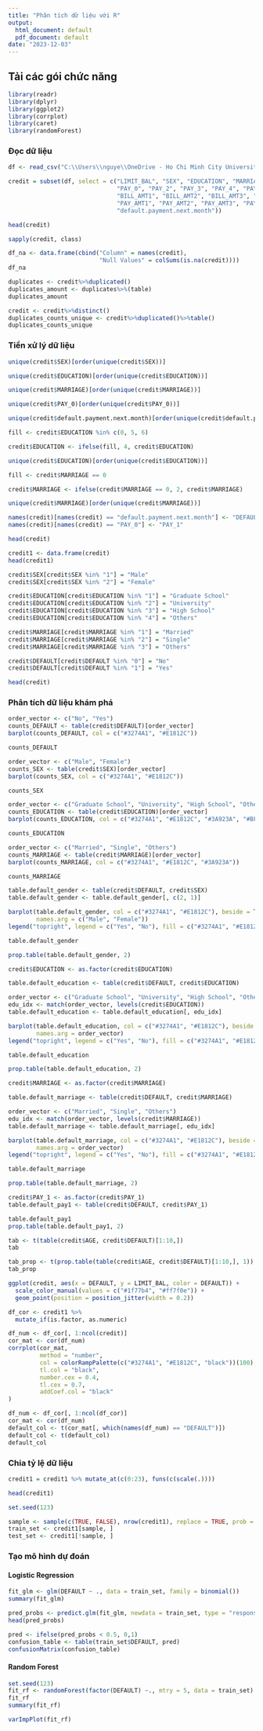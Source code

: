 ---
title: "Phân tích dữ liệu với R"
output:
  html_document: default
  pdf_document: default
date: "2023-12-03"
---

## Tải các gói chức năng
```{r setup, include = TRUE}
library(readr)
library(dplyr)
library(ggplot2)
library(corrplot)
library(caret)
library(randomForest)
```

### Đọc dữ liệu
```{r}
df <- read_csv("C:\\Users\\nguye\\OneDrive - Ho Chi Minh City University of Foreign Languages and Information Technology - HUFLIT\\Documents\\Big Data\\credit_card.csv")

credit = subset(df, select = c("LIMIT_BAL", "SEX", "EDUCATION", "MARRIAGE", "AGE", 
                               "PAY_0", "PAY_2", "PAY_3", "PAY_4", "PAY_5", "PAY_6",
                               "BILL_AMT1", "BILL_AMT2", "BILL_AMT3", "BILL_AMT4", "BILL_AMT5", "BILL_AMT6",
                               "PAY_AMT1", "PAY_AMT2", "PAY_AMT3", "PAY_AMT4", "PAY_AMT5", "PAY_AMT6", 
                               "default.payment.next.month"))

head(credit)
```

```{r}
sapply(credit, class)
```

```{r}
df_na <- data.frame(cbind("Column" = names(credit),
                          "Null Values" = colSums(is.na(credit))))
df_na
```

```{r}
duplicates <- credit%>%duplicated()
duplicates_amount <- duplicates%>%(table)
duplicates_amount
```

```{r}
credit <- credit%>%distinct()
duplicates_counts_unique <- credit%>%duplicated()%>%table()
duplicates_counts_unique
```

### Tiền xử lý dữ liệu
```{r}
unique(credit$SEX)[order(unique(credit$SEX))]
```

```{r}
unique(credit$EDUCATION)[order(unique(credit$EDUCATION))]
```

```{r}
unique(credit$MARRIAGE)[order(unique(credit$MARRIAGE))]
```

```{r}
unique(credit$PAY_0)[order(unique(credit$PAY_0))]
```

```{r}
unique(credit$default.payment.next.month)[order(unique(credit$default.payment.next.month))]
```

```{r}
fill <- credit$EDUCATION %in% c(0, 5, 6)

credit$EDUCATION <- ifelse(fill, 4, credit$EDUCATION)
```

```{r}
unique(credit$EDUCATION)[order(unique(credit$EDUCATION))]
```

```{r}
fill <- credit$MARRIAGE == 0

credit$MARRIAGE <- ifelse(credit$MARRIAGE == 0, 2, credit$MARRIAGE)
```

```{r}
unique(credit$MARRIAGE)[order(unique(credit$MARRIAGE))]
```

```{r}
names(credit)[names(credit) == "default.payment.next.month"] <- "DEFAULT"
names(credit)[names(credit) == "PAY_0"] <- "PAY_1"
```

```{r}
head(credit)
```

```{r}
credit1 <- data.frame(credit)
head(credit1)
```

```{r}
credit$SEX[credit$SEX %in% "1"] = "Male"
credit$SEX[credit$SEX %in% "2"] = "Female"

credit$EDUCATION[credit$EDUCATION %in% "1"] = "Graduate School"
credit$EDUCATION[credit$EDUCATION %in% "2"] = "University"
credit$EDUCATION[credit$EDUCATION %in% "3"] = "High School"
credit$EDUCATION[credit$EDUCATION %in% "4"] = "Others"

credit$MARRIAGE[credit$MARRIAGE %in% "1"] = "Married"
credit$MARRIAGE[credit$MARRIAGE %in% "2"] = "Single"
credit$MARRIAGE[credit$MARRIAGE %in% "3"] = "Others"

credit$DEFAULT[credit$DEFAULT %in% "0"] = "No"
credit$DEFAULT[credit$DEFAULT %in% "1"] = "Yes"

head(credit)
```

### Phân tích dữ liệu khám phá
```{r}
order_vector <- c("No", "Yes")
counts_DEFAULT <- table(credit$DEFAULT)[order_vector]
barplot(counts_DEFAULT, col = c("#3274A1", "#E1812C"))

counts_DEFAULT
```

```{r}
order_vector <- c("Male", "Female")
counts_SEX <- table(credit$SEX)[order_vector]
barplot(counts_SEX, col = c("#3274A1", "#E1812C"))

counts_SEX
```

```{r}
order_vector <- c("Graduate School", "University", "High School", "Others")
counts_EDUCATION <- table(credit$EDUCATION)[order_vector]
barplot(counts_EDUCATION, col = c("#3274A1", "#E1812C", "#3A923A", "#BF3C3D"))

counts_EDUCATION
```

```{r}
order_vector <- c("Married", "Single", "Others")
counts_MARRIAGE <- table(credit$MARRIAGE)[order_vector]
barplot(counts_MARRIAGE, col = c("#3274A1", "#E1812C", "#3A923A"))

counts_MARRIAGE
```

```{r}
table.default_gender <- table(credit$DEFAULT, credit$SEX)
table.default_gender <- table.default_gender[, c(2, 1)]

barplot(table.default_gender, col = c("#3274A1", "#E1812C"), beside = T,
        names.arg = c("Male", "Female"))
legend("topright", legend = c("Yes", "No"), fill = c("#3274A1", "#E1812C"))

table.default_gender

prop.table(table.default_gender, 2)
```

```{r}
credit$EDUCATION <- as.factor(credit$EDUCATION)

table.default_education <- table(credit$DEFAULT, credit$EDUCATION)

order_vector <- c("Graduate School", "University", "High School", "Others")
edu_idx <- match(order_vector, levels(credit$EDUCATION)) 
table.default_education <- table.default_education[, edu_idx]

barplot(table.default_education, col = c("#3274A1", "#E1812C"), beside = T,  
        names.arg = order_vector)
legend("topright", legend = c("Yes", "No"), fill = c("#3274A1", "#E1812C"))

table.default_education

prop.table(table.default_education, 2)
```

```{r}
credit$MARRIAGE <- as.factor(credit$MARRIAGE)

table.default_marriage <- table(credit$DEFAULT, credit$MARRIAGE)

order_vector <- c("Married", "Single", "Others")
edu_idx <- match(order_vector, levels(credit$MARRIAGE)) 
table.default_marriage <- table.default_marriage[, edu_idx]

barplot(table.default_marriage, col = c("#3274A1", "#E1812C"), beside = T,  
        names.arg = order_vector)
legend("topright", legend = c("Yes", "No"), fill = c("#3274A1", "#E1812C"))

table.default_marriage

prop.table(table.default_marriage, 2)
```
```{r}
credit$PAY_1 <- as.factor(credit$PAY_1)
table.default_pay1 <- table(credit$DEFAULT, credit$PAY_1)

table.default_pay1
prop.table(table.default_pay1, 2)
```

```{r}
tab <- t(table(credit$AGE, credit$DEFAULT)[1:10,])
tab

tab_prop <- t(prop.table(table(credit$AGE, credit$DEFAULT)[1:10,], 1))
tab_prop

ggplot(credit, aes(x = DEFAULT, y = LIMIT_BAL, color = DEFAULT)) +
  scale_color_manual(values = c("#1f77b4", "#ff7f0e")) +
  geom_point(position = position_jitter(width = 0.2))
```

```{r}
df_cor <- credit1 %>%
  mutate_if(is.factor, as.numeric)
```

```{r}
df_num <- df_cor[, 1:ncol(credit)]
cor_mat <- cor(df_num)
corrplot(cor_mat,
         method = "number",
         col = colorRampPalette(c("#3274A1", "#E1812C", "black"))(100),
         tl.col = "black",
         number.cex = 0.4,
         tl.cex = 0.7,
         addCoef.col = "black"
)
```

```{r}
df_num <- df_cor[, 1:ncol(df_cor)]
cor_mat <- cor(df_num)
default_col <- t(cor_mat[, which(names(df_num) == "DEFAULT")])
default_col <- t(default_col)
default_col
```

### Chia tỷ lệ dữ liệu
```{r}
credit1 = credit1 %>% mutate_at(c(0:23), funs(c(scale(.))))

head(credit1)
```

```{r}
set.seed(123)

sample <- sample(c(TRUE, FALSE), nrow(credit1), replace = TRUE, prob = c(0.50, 0.50))
train_set <- credit1[sample, ]
test_set <- credit1[!sample, ]
```

### Tạo mô hình dự đoán
#### Logistic Regression
```{r}
fit_glm <- glm(DEFAULT ~ ., data = train_set, family = binomial())
summary(fit_glm)
```

```{r}
pred_probs <- predict.glm(fit_glm, newdata = train_set, type = "response")
head(pred_probs)
```

```{r}
pred <- ifelse(pred_probs < 0.5, 0,1)
confusion_table <- table(train_set$DEFAULT, pred)
confusionMatrix(confusion_table)
```

#### Random Forest
```{r}
set.seed(123)
fit_rf <- randomForest(factor(DEFAULT) ~., mtry = 5, data = train_set)
fit_rf
summary(fit_rf)
```

```{r}
varImpPlot(fit_rf)
```
